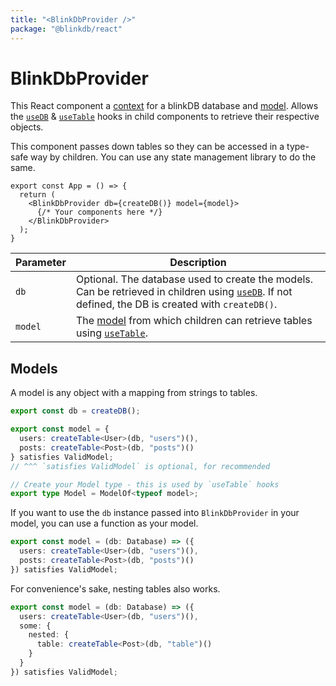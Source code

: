 ```yaml
---
title: "<BlinkDbProvider />"
package: "@blinkdb/react"
---
```


# BlinkDbProvider 

This React component a [context](https://react.dev/learn/passing-data-deeply-with-context) for a blinkDB database and [model](#models).
Allows the [`useDB`](usedb) & [`useTable`](usetable) hooks in child components to retrieve their respective objects.

This component passes down tables so they can be accessed in a type-safe way by children.
You can use any state management library to do the same.

```tsx
export const App = () => {
  return (
    <BlinkDbProvider db={createDB()} model={model}>
      {/* Your components here */}
    </BlinkDbProvider>
  );
}
```

| Parameter | Description                                                                                                                                                 |
| --------- | ----------------------------------------------------------------------------------------------------------------------------------------------------------- |
| `db`      | Optional. The database used to create the models. Can be retrieved in children using [`useDB`](usedb). If not defined, the DB is created with `createDB()`. |
| `model`   | The [model](#models) from which children can retrieve tables using [`useTable`](usetable).                                                                  |

## Models

A model is any object with a mapping from strings to tables.

```ts
export const db = createDB();

export const model = {
  users: createTable<User>(db, "users")(),
  posts: createTable<Post>(db, "posts")()
} satisfies ValidModel;
// ^^^ `satisfies ValidModel` is optional, for recommended

// Create your Model type - this is used by `useTable` hooks
export type Model = ModelOf<typeof model>;
```

If you want to use the `db` instance passed into `BlinkDbProvider` in your model, you can use a function as your model.

```ts
export const model = (db: Database) => ({
  users: createTable<User>(db, "users")(),
  posts: createTable<Post>(db, "posts")()
}) satisfies ValidModel;
```

For convenience's sake, nesting tables also works.

```ts
export const model = (db: Database) => ({
  users: createTable<User>(db, "users")(),
  some: {
    nested: {
      table: createTable<Post>(db, "table")()
    }
  }
}) satisfies ValidModel;
```